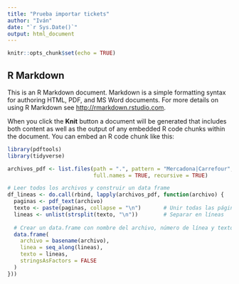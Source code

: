 ```yaml
---
title: "Prueba importar tickets"
author: "Iván"
date: "`r Sys.Date()`"
output: html_document
---
```


```r
knitr::opts_chunk$set(echo = TRUE)
```

## R Markdown

This is an R Markdown document. Markdown is a simple formatting syntax for authoring HTML, PDF, and MS Word documents. For more details on using R Markdown see <http://rmarkdown.rstudio.com>.

When you click the **Knit** button a document will be generated that includes both content as well as the output of any embedded R code chunks within the document. You can embed an R code chunk like this:

```r
library(pdftools)
library(tidyverse)

archivos_pdf <- list.files(path = ".", pattern = "Mercadona|Carrefour", 
                           full.names = TRUE, recursive = TRUE)

# Leer todos los archivos y construir un data frame
df_lineas <- do.call(rbind, lapply(archivos_pdf, function(archivo) {
  paginas <- pdf_text(archivo)
  texto <- paste(paginas, collapse = "\n")       # Unir todas las páginas
  lineas <- unlist(strsplit(texto, "\n"))        # Separar en líneas
  
  # Crear un data.frame con nombre del archivo, número de línea y texto
  data.frame(
    archivo = basename(archivo),
    linea = seq_along(lineas),
    texto = lineas,
    stringsAsFactors = FALSE
  )
}))
```

